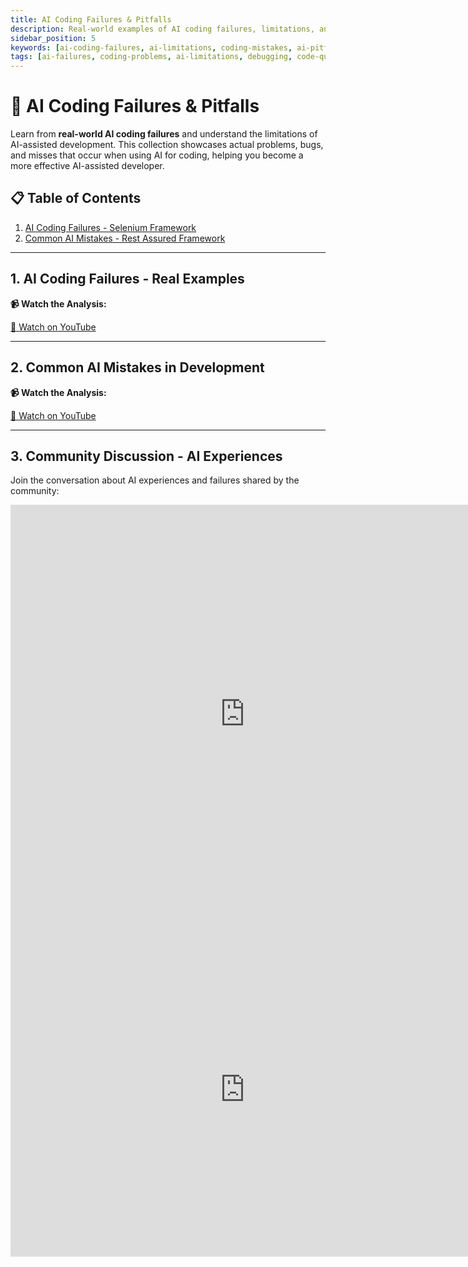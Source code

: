 ```yaml
---
title: AI Coding Failures & Pitfalls
description: Real-world examples of AI coding failures, limitations, and common pitfalls when using AI for software development. Learn from actual failures to become a better AI-assisted developer.
sidebar_position: 5
keywords: [ai-coding-failures, ai-limitations, coding-mistakes, ai-pitfalls, copilot-failures, ai-debugging, code-review, ai-problems]
tags: [ai-failures, coding-problems, ai-limitations, debugging, code-quality, best-practices]
---
```



# 🚫 AI Coding Failures & Pitfalls

Learn from **real-world AI coding failures** and understand the limitations of AI-assisted development. This collection showcases actual problems, bugs, and misses that occur when using AI for coding, helping you become a more effective AI-assisted developer.

## 📋 Table of Contents

1. [AI Coding Failures - Selenium Framework](#1-ai-coding-failures---real-examples)
2. [Common AI Mistakes - Rest Assured Framework](#2-common-ai-mistakes-in-development)

---

## 1. AI Coding Failures - Real Examples

**📹 Watch the Analysis:**
<YouTubeEmbed videoId="nLDEZcM26b4" title="AI Coding Failures - Real Examples" />

[🔗 Watch on YouTube](https://www.youtube.com/watch?v=nLDEZcM26b4)

---

## 2. Common AI Mistakes in Development

**📹 Watch the Analysis:**
<YouTubeEmbed videoId="GDQ9v3oq7mA" title="Common AI Mistakes in Development" />

[🔗 Watch on YouTube](https://www.youtube.com/watch?v=GDQ9v3oq7mA)

---

## 3. Community Discussion - AI Experiences

Join the conversation about AI experiences and failures shared by the community:

<iframe src="https://www.linkedin.com/embed/feed/update/urn:li:share:7359446652811665409?collapsed=1" height="669" width="750" frameborder="0" allowfullscreen="" title="Embedded post"></iframe>

<iframe src="https://www.linkedin.com/embed/feed/update/urn:li:share:7361738906293190657?collapsed=1" height="534" width="750" frameborder="0" allowfullscreen="" title="Embedded post"></iframe>